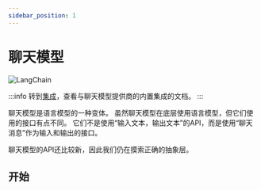 ```yaml
---
sidebar_position: 1
---
```

# 聊天模型

![LangChain](https://pica.zhimg.com/50/v2-56e8bbb52aa271012541c1fe1ceb11a2_r.gif 'LangChain中文网')


:::info
转到[集成](/docs/integrations/chat/)，查看与聊天模型提供商的内置集成的文档。
:::

聊天模型是语言模型的一种变体。
虽然聊天模型在底层使用语言模型，但它们使用的接口有点不同。
它们不是使用“输入文本，输出文本”的API，而是使用“聊天消息”作为输入和输出的接口。

聊天模型的API还比较新，因此我们仍在摸索正确的抽象层。

## 开始


<GetStarted/>
